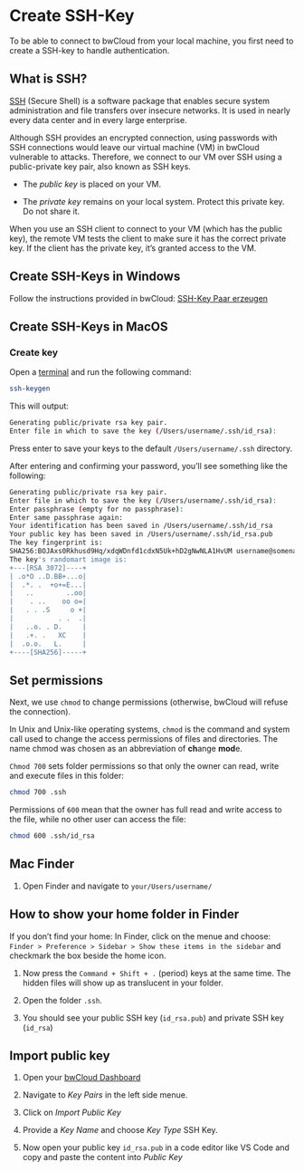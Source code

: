 # Create SSH-Key

To be able to connect to bwCloud from your local machine, you first need to create a SSH-key to handle authentication.

## What is SSH?

[SSH](https://www.ssh.com/academy/ssh) (Secure Shell) is a software package that enables secure system administration and file transfers over insecure networks. It is used in nearly every data center and in every large enterprise.

Although SSH provides an encrypted connection, using passwords with SSH connections would leave our virtual machine (VM) in bwCloud vulnerable to attacks. Therefore, we connect to our VM over SSH using a public-private key pair, also known as SSH keys.

- The *public key* is placed on your VM.

- The *private key* remains on your local system. Protect this private key. Do not share it.


When you use an SSH client to connect to your VM (which has the public key), the remote VM tests the client to make sure it has the correct private key. If the client has the private key, it's granted access to the VM.



## Create SSH-Keys in Windows

Follow the instructions provided in bwCloud: [SSH-Key Paar erzeugen](https://www.bw-cloud.org/de/bwcloud_scope/nutzen)


## Create SSH-Keys in MacOS

### Create key

Open a [terminal](https://support.apple.com/guide/terminal/open-or-quit-terminal-apd5265185d-f365-44cb-8b09-71a064a42125/mac) and run the following command:

```bash
ssh-keygen
```

This will output:


```bash
Generating public/private rsa key pair.
Enter file in which to save the key (/Users/username/.ssh/id_rsa):
```

Press enter to save your keys to the default `/Users/username/.ssh` directory.


After entering and confirming your password, you'll see something like the following:


```bash
Generating public/private rsa key pair.
Enter file in which to save the key (/Users/username/.ssh/id_rsa):
Enter passphrase (empty for no passphrase):
Enter same passphrase again:
Your identification has been saved in /Users/username/.ssh/id_rsa
Your public key has been saved in /Users/username/.ssh/id_rsa.pub
The key fingerprint is:
SHA256:BOJAxs0Rkhusd9Hq/xdqWDnfd1cdxN5Uk+hD2gNwNLA1HvUM username@somename.local
The key's randomart image is:
+---[RSA 3072]----+
| .o*O ..D.BB+...o|
|  .*. .  +o+=E...|
|   ..        ..oo|
|    . ..    oo o=|
|   . . .S     o +|
|           . .  .|
|   ..o. . D.     |
|   .+. .   XC    |
|  .o.o.   L.     |
+----[SHA256]-----+
```

## Set permissions

Next, we use `chmod` to change permissions (otherwise, bwCloud will refuse the connection). 


::: {.callout-note}
In Unix and Unix-like operating systems, `chmod` is the command and system call used to change the access permissions of files and directories. The name chmod was chosen as an abbreviation of **ch**ange **mod**e.
:::


`Chmod 700` sets folder permissions so that only the owner can read, write and execute files in this folder:

```bash
chmod 700 .ssh
```

Permissions of `600` mean that the owner has full read and write access to the file, while no other user can access the file:


```bash
chmod 600 .ssh/id_rsa
```


## Mac Finder

1. Open Finder and navigate to `your/Users/username/`

::: {.callout-tip collapse="true"}
## How to show your home folder in Finder
If you don't find your home: In Finder, click on the menue and choose: `Finder > Preference > Sidebar > Show these items in the sidebar` and checkmark the box beside the home icon.
:::


1. Now press the `Command + Shift + .` (period) keys at the same time. The hidden files will show up as translucent in your folder.


1. Open the folder `.ssh`.

1. You should see your public SSH key (`id_rsa.pub`) and private SSH key (`id_rsa`) 


## Import public key

1. Open your [bwCloud Dashboard](https://portal.bw-cloud.org)

1. Navigate to *Key Pairs* in the left side menue.

1. Click on *Import Public Key*

1. Provide a *Key Name* and choose *Key Type* SSH Key.

1. Now open your public key `id_rsa.pub` in a code editor like VS Code and copy and paste the content into *Public Key* 

